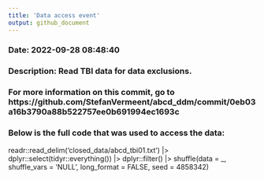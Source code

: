 ```yaml
---
title: 'Data access event'
output: github_document
---
```



### Date: 2022-09-28 08:48:40

### Description: Read TBI data for data exclusions.


### For more information on this commit, go to https://github.com/StefanVermeent/abcd_ddm/commit/0eb03a16b3790a88b522757ee0b691994ec1693c



### Below is the full code that was used to access the data:


readr::read_delim('closed_data/abcd_tbi01.txt') |>
dplyr::select(tidyr::everything()) |>
dplyr::filter() |>
shuffle(data = _, shuffle_vars = 'NULL', long_format = FALSE, seed = 4858342)

